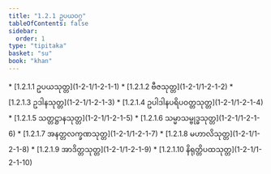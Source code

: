 ```yaml
---
title: "1.2.1 ဥပယဝဂ္ဂ"
tableOfContents: false
sidebar:
  order: 1
type: "tipitaka"
basket: "su"
book: "khan"
---
```



<DynamicBreadcrumb />



<TableOfContents book="khan" section="1.2.1">
* [1.2.1.1 ဥပယသုတ္တ](1-2-1/1-2-1-1)
* [1.2.1.2 ဗီဇသုတ္တ](1-2-1/1-2-1-2)
* [1.2.1.3 ဥဒါနသုတ္တ](1-2-1/1-2-1-3)
* [1.2.1.4 ဥပါဒါနပရိပဝတ္တသုတ္တ](1-2-1/1-2-1-4)
* [1.2.1.5 သတ္တဋ္ဌာနသုတ္တ](1-2-1/1-2-1-5)
* [1.2.1.6 သမ္မာသမ္ဗုဒ္ဓသုတ္တ](1-2-1/1-2-1-6)
* [1.2.1.7 အနတ္တလက္ခဏသုတ္တ](1-2-1/1-2-1-7)
* [1.2.1.8 မဟာလိသုတ္တ](1-2-1/1-2-1-8)
* [1.2.1.9 အာဒိတ္တသုတ္တ](1-2-1/1-2-1-9)
* [1.2.1.10 နိရုတ္တိပထသုတ္တ](1-2-1/1-2-1-10)
</TableOfContents>